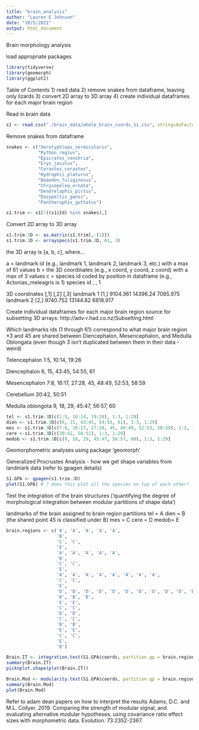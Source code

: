 ```yaml
---
title: "brain_analysis"
author: "Lauren E Johnson"
date: "10/5/2021"
output: html_document
---
```


Brain morphology analysis 

load appropriate packages 
```r
library(tidyverse)
library(geomorph)
library(ggplot2)
```

Table of Contents
1) read data
2) remove snakes from dataframe, leaving only lizards
3) convert 2D array to 3D array
4) create individual dataframes for each major brain region 


Read in brain data 
```r
s1 <- read.csv("./brain_data/whole_brain_coords_S1.csv", stringsAsFactors = F)
```

Remove snakes from dataframe
```r
snakes <- c("Xerotyphlops_vermicularis",
            "Python_regius",
            "Epicrates_cenchria",
            "Eryx_jaculus",
            "Cerastes_cerastes",
            "Hydrophis_platurus",
            "Boaedon_fuliginosus",
            "Chrysopelea_ornata",
            "Dendrelaphis_pictus",
            "Dasypeltis_gansi",
            "Pantherophis_guttatus")

s1.trim <- s1[!((s1$Id) %in% snakes),]

```

Convert 2D array to 3D array
```r
s1.trim.3D <- as.matrix(s1.trim[,-(1)])
s1.trim.3D <- arrayspecs(s1.trim.3D, 61, 3)
```
the 3D array is [a, b, c], where...

a = landmark id (e.g., landmark 1, landmark 2, landmark 3, etc.) with a max of 61 values
b = the 3D coordinates (e.g., x coord, y coord, z coord) with a max of 3 values
c = species id coded by position in dataframe (e.g., Actonias_meleagris is 1)
species id           , , 1 
      
3D coordinates       [,1]     [,2]     [,3]
landmark 1           [1,] 9104.361 14396.24 7085.975
landmark 2           [2,] 9740.752 13144.82 6818.917


Create individual dataframes for each major brain region 
source for subsetting 3D arrays: http://adv-r.had.co.nz/Subsetting.html

Which landmarks ids (1 through 61) correspond to what major brain region
*3 and 45 are shared between Diencephalon, Mesencephalon, and Medulla Oblongata
(even though 3 isn't duplicated between them in their data - weird) 

Telencephalon
1:5, 10:14, 19:26
      
Diencephalon
6, 15, 43:45, 54:55, 61
      
Mesencephalon
7:8, 16:17, 27:28, 45, 48:49, 52:53, 58:59
      
Cerebellum
30:42, 50:51
      
Medulla oblongota
9, 18, 29, 45:47, 56:57, 60 

```r
tel <- s1.trim.3D[c(1:5, 10:14, 19:26), 1:3, 1:29]
dien <- s1.trim.3D[c(6, 15, 43:45, 54:55, 61), 1:3, 1:29]
mes <- s1.trim.3D[c(7:8, 16:17, 27:28, 45, 48:49, 52:53, 58:59), 1:3, 1:29]
cere <-s1.trim.3D[c(30:42, 50:51), 1:3, 1:29]
medob <- s1.trim.3D[c(9, 18, 29, 45:47, 56:57, 60), 1:3, 1:29]
```


Geomorphometric analyses using package 'geomorph'

Generalized Procrustes Analysis - how we get shape variables from landmark data (refer to gpagen details)

```r
S1.GPA <- gpagen(s1.trim.3D)
plot(S1.GPA) # ? does this plot all the species on top of each other?
```

Test the integration of the brain structures ('quantifying the degree of morphological integration between modular partitions of shape data')

landmarks of the brain assigned to brain region partitions
    tel  = A
    dien = B (the shared point 45 is classified under B)
    mes  = C
    cere = D
    medob= E

```r
brain.regions <- c('A', 'A', 'A', 'A', 'A',
                   'B',
                   'C', 'C',
                   'E',
                   'A', 'A', 'A', 'A', 'A',
                   'B',
                   'C', 'C', 
                   'E',
                   'A', 'A', 'A', 'A', 'A', 'A', 'A', 'A',
                   'C', 'C',
                   'E',
                   'D', 'D', 'D', 'D', 'D', 'D', 'D', 'D', 'D', 'D', 'D', 'D', 'D',
                   'B', 'B', 'B',
                   'E', 'E', 
                   'C', 'C',
                   'D', 'D',
                   'C', 'C',
                   'B', 'B',
                   'E', 'E',
                   'C', 'C',
                   'E',
                   'B')

Brain.IT <- integration.test(S1.GPA$coords, partition.gp = brain.regions, iter = 999)
summary(Brain.IT)
picknplot.shape(plot(Brain.IT))

Brain.Mod <- modularity.test(S1.GPA$coords, partition.gp = brain.regions, iter = 999)
summary(Brain.Mod)
plot(Brain.Mod)

```

Refer to adam dean papers on how to interpret the results
  Adams, D.C. and M.L. Collyer. 2019. Comparing the strength of modular signal, and             evaluating alternative modular hypotheses, using covariance ratio effect sizes with         morphometric data. Evolution. 73:2352-2367.


